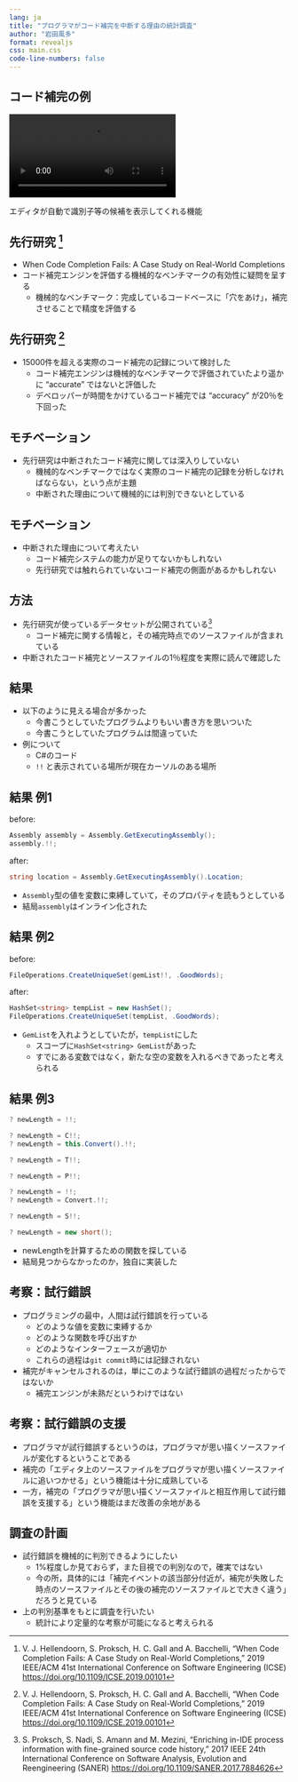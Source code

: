 ```yaml
---
lang: ja
title: "プログラマがコード補完を中断する理由の統計調査"
author: "岩田風多"
format: revealjs
css: main.css
code-line-numbers: false
---
```


## コード補完の例 {#code-completion-example1}

![](./example1.mov)

エディタが自動で識別子等の候補を表示してくれる機能

## 先行研究 [^1] {#previous-study-1}

- When Code Completion Fails: A Case Study on Real-World Completions
- コード補完エンジンを評価する機械的なベンチマークの有効性に疑問を呈する
  - 機械的なベンチマーク：完成しているコードベースに「穴をあけ」，補完させることで精度を評価する

## 先行研究 [^1] {#previous-study-2}

- 15000件を超える実際のコード補完の記録について検討した
  - コード補完エンジンは機械的なベンチマークで評価されていたより遥かに "accurate" ではないと評価した
  - デベロッパーが時間をかけているコード補完では "accuracy" が20％を下回った

[^1]: V. J. Hellendoorn, S. Proksch, H. C. Gall and A. Bacchelli, "When Code Completion Fails: A Case Study on Real-World Completions," 2019 IEEE/ACM 41st International Conference on Software Engineering (ICSE) [https://doi.org/10.1109/ICSE.2019.00101](https://doi.org/10.1109/ICSE.2019.00101)

## モチベーション {#motivation-1}

- 先行研究は中断されたコード補完に関しては深入りしていない
  - 機械的なベンチマークではなく実際のコード補完の記録を分析しなければならない，という点が主題
  - 中断された理由について機械的には判別できないとしている

## モチベーション {#motivation-2}

- 中断された理由について考えたい
  - コード補完システムの能力が足りてないかもしれない
  - 先行研究では触れられていないコード補完の側面があるかもしれない

## 方法 {#method}

- 先行研究が使っているデータセットが公開されている[^2]
  - コード補完に関する情報と，その補完時点でのソースファイルが含まれている
- 中断されたコード補完とソースファイルの1％程度を実際に読んで確認した

[^2]: S. Proksch, S. Nadi, S. Amann and M. Mezini, "Enriching in-IDE process information with fine-grained source code history," 2017 IEEE 24th International Conference on Software Analysis, Evolution and Reengineering (SANER) [https://doi.org/10.1109/SANER.2017.7884626](https://doi.org/10.1109/SANER.2017.7884626)

## 結果 {#result}

- 以下のように見える場合が多かった
  - 今書こうとしていたプログラムよりもいい書き方を思いついた
  - 今書こうとしていたプログラムは間違っていた
- 例について
  - C#のコード
  - `!!` と表示されている場所が現在カーソルのある場所

## 結果 例1 {#result-example1}

before:
```cs
Assembly assembly = Assembly.GetExecutingAssembly();
assembly.!!;
```

after:
```cs
string location = Assembly.GetExecutingAssembly().Location;
```

- `Assembly`型の値を変数に束縛していて，そのプロパティを読もうとしている
- 結局`assembly`はインライン化された

## 結果 例2 {#result-example2}

before:
```cs
FileOperations.CreateUniqueSet(gemList!!, .GoodWords);
```

after:
```cs
HashSet<string> tempList = new HashSet();
FileOperations.CreateUniqueSet(tempList, .GoodWords);
```

- `GemList`を入れようとしていたが，`tempList`にした
  - スコープに`HashSet<string> GemList`があった
  - すでにある変数ではなく，新たな空の変数を入れるべきであったと考えられる

## 結果 例3 {#result-example3}

```cs
? newLength = !!;

? newLength = C!!;
? newLength = this.Convert().!!;

? newLength = T!!;

? newLength = P!!;

? newLength = !!;
? newLength = Convert.!!;

? newLength = S!!;

? newLength = new short();
```

- newLengthを計算するための関数を探している
- 結局見つからなかったのか，独自に実装した

## 考察：試行錯誤 {#consideration-1}

- プログラミングの最中，人間は試行錯誤を行っている
  - どのような値を変数に束縛するか
  - どのような関数を呼び出すか
  - どのようなインターフェースが適切か
  - これらの過程は`git commit`時には記録されない
- 補完がキャンセルされるのは，単にこのような試行錯誤の過程だったからではないか
  - 補完エンジンが未熟だというわけではない

## 考察：試行錯誤の支援　{#consideration-2}

- プログラマが試行錯誤するというのは，プログラマが思い描くソースファイルが変化するということである
- 補完の「エディタ上のソースファイルをプログラマが思い描くソースファイルに追いつかせる」という機能は十分に成熟している
- 一方，補完の「プログラマが思い描くソースファイルと相互作用して試行錯誤を支援する」という機能はまだ改善の余地がある

## 調査の計画 {#plan}

- 試行錯誤を機械的に判別できるようにしたい
  - 1%程度しか見ておらず，また目視での判別なので，確実ではない
  - 今の所，具体的には「補完イベントの該当部分付近が，補完が失敗した時点のソースファイルとその後の補完のソースファイルとで大きく違う」だろうと見ている
- 上の判別基準をもとに調査を行いたい
  - 統計により定量的な考察が可能になると考えられる

